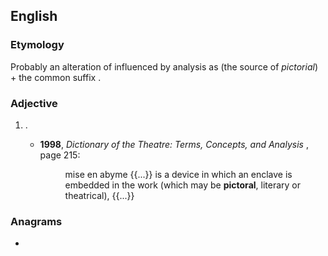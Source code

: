 ==English==

===Etymology===
Probably an alteration of {{m|en|pictorial}} influenced by analysis as {{der|en|la|pictor||painter}} (the source of ''pictorial'') + the common suffix {{m|en|-al}}.

===Adjective===
{{en-adj|?}}

# {{lb|en|uncommon|possibly|nonstandard}} {{alt form|en|pictorial}}.
#* '''1998''', ''Dictionary of the Theatre: Terms, Concepts, and Analysis'' {{ISBN|0802081630}}, page 215:
#*: mise en abyme {{...}} is a device in which an enclave is embedded in the work (which may be '''pictoral''', literary or theatrical), {{...}}

===Anagrams===
* {{anagrams|en|a=aciloprt|tropical}}